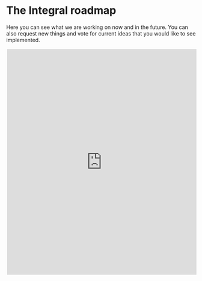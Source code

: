 # The Integral roadmap

Here you can see what we are working on now and in the future. You can also request new things and vote for current ideas that you would like to see implemented.

<iframe src="https://app.loopedin.io/integral" style="border:2px #ffffff solid;" name="HelpFAQ" scrolling="yes" frameborder="1" marginheight="0px" marginwidth="0px" height="600px" width="100%" allowfullscreen>

</iframe>
